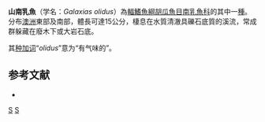 {{Speciesbox 
| taxon = Galaxias olidus
| image = Mountain Galaxias (1).jpg
| status = NE
| status_system = IUCN3.1
| authority = [[Günther|Günther]], 1866
| synonyms = *''Galaxias bongbong''<br /><small>Macleay, 1881</small>
*''Galaxias findlayi''<br /><small>Macleay, 1882</small>
*''Galaxias fuscus''<br /><small>Mack, 1936</small>
*''Galaxias kayi''<br /><small>Ramsay & Ogilby, 1886</small>
*''Galaxias oconnori''<br /><small>Ogilby, 1912</small>
*''Galaxias ornatus''<br /><small>Castelnau, 1873</small>
*''Galaxias schomburgkii''<br /><small>Peters, 1868</small>
}}

'''山南乳魚'''（学名：''Galaxias olidus''）為[[輻鰭魚綱|輻鰭魚綱]][[胡瓜魚目|胡瓜魚目]][[南乳魚科|南乳魚科]]的其中一[[種|種]]。分布[[澳洲|澳洲]]東部及南部，體長可達15公分，棲息在水質清澈具礫石底質的溪流，常成群躲藏在廢木下或大岩石底。

其[[种加词|种加词]]“''olidus''”意为“有气味的”。

==参考文献==
*{{FishBase_species|genus=Galaxias|species=olidus|year=2011|month=12}}

{{Taxonbar|from=Q4848081}}

[[Category:南乳鱼属|S]]
[[Category:1866年描述的魚類|S]]